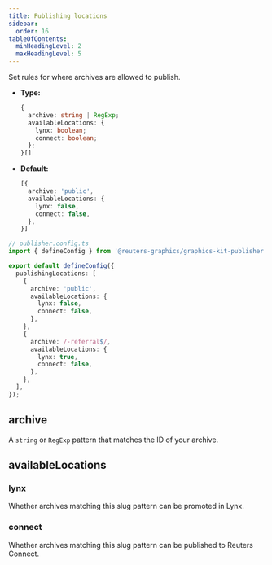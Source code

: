 ```yaml
---
title: Publishing locations
sidebar:
  order: 16
tableOfContents:
  minHeadingLevel: 2
  maxHeadingLevel: 5
---
```


Set rules for where archives are allowed to publish.

- **Type:**
  ```typescript
  {
    archive: string | RegExp;
    availableLocations: {
      lynx: boolean;
      connect: boolean;
    };
  }[]
  ```
- **Default:**
  ```typescript
  [{
    archive: 'public',
    availableLocations: {
      lynx: false,
      connect: false,
    },
  }]
  ```



```typescript
// publisher.config.ts
import { defineConfig } from '@reuters-graphics/graphics-kit-publisher';

export default defineConfig({
  publishingLocations: [
    {
      archive: 'public',
      availableLocations: {
        lynx: false,
        connect: false,
      },
    },
    {
      archive: /-referral$/,
      availableLocations: {
        lynx: true,
        connect: false,
      },
    },
  ],
});
```

## archive

A `string` or `RegExp` pattern that matches the ID of your archive.

## availableLocations

### lynx
Whether archives matching this slug pattern can be promoted in Lynx.

### connect
Whether archives matching this slug pattern can be published to Reuters Connect.
